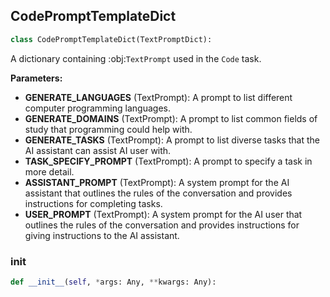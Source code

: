 <a id="camel.prompts.code"></a>

<a id="camel.prompts.code.CodePromptTemplateDict"></a>

## CodePromptTemplateDict

```python
class CodePromptTemplateDict(TextPromptDict):
```

A dictionary containing :obj:`TextPrompt` used in the `Code` task.

**Parameters:**

- **GENERATE_LANGUAGES** (TextPrompt): A prompt to list different computer programming languages.
- **GENERATE_DOMAINS** (TextPrompt): A prompt to list common fields of study that programming could help with.
- **GENERATE_TASKS** (TextPrompt): A prompt to list diverse tasks that the AI assistant can assist AI user with.
- **TASK_SPECIFY_PROMPT** (TextPrompt): A prompt to specify a task in more detail.
- **ASSISTANT_PROMPT** (TextPrompt): A system prompt for the AI assistant that outlines the rules of the conversation and provides instructions for completing tasks.
- **USER_PROMPT** (TextPrompt): A system prompt for the AI user that outlines the rules of the conversation and provides instructions for giving instructions to the AI assistant.

<a id="camel.prompts.code.CodePromptTemplateDict.__init__"></a>

### __init__

```python
def __init__(self, *args: Any, **kwargs: Any):
```
